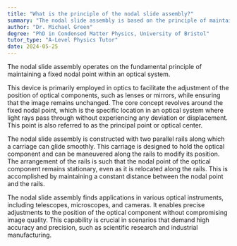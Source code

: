 ```yaml
---
title: "What is the principle of the nodal slide assembly?"
summary: "The nodal slide assembly is based on the principle of maintaining a fixed nodal point."
author: "Dr. Michael Green"
degree: "PhD in Condensed Matter Physics, University of Bristol"
tutor_type: "A-Level Physics Tutor"
date: 2024-05-25
---
```


The nodal slide assembly operates on the fundamental principle of maintaining a fixed nodal point within an optical system.

This device is primarily employed in optics to facilitate the adjustment of the position of optical components, such as lenses or mirrors, while ensuring that the image remains unchanged. The core concept revolves around the fixed nodal point, which is the specific location in an optical system where light rays pass through without experiencing any deviation or displacement. This point is also referred to as the principal point or optical center.

The nodal slide assembly is constructed with two parallel rails along which a carriage can glide smoothly. This carriage is designed to hold the optical component and can be maneuvered along the rails to modify its position. The arrangement of the rails is such that the nodal point of the optical component remains stationary, even as it is relocated along the rails. This is accomplished by maintaining a constant distance between the nodal point and the rails.

The nodal slide assembly finds applications in various optical instruments, including telescopes, microscopes, and cameras. It enables precise adjustments to the position of the optical component without compromising image quality. This capability is crucial in scenarios that demand high accuracy and precision, such as scientific research and industrial manufacturing.
    